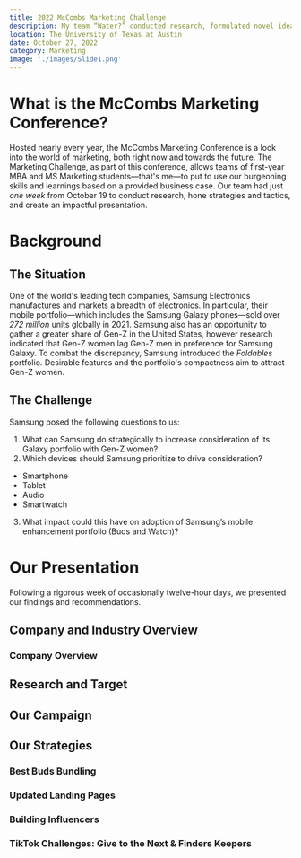 ```yaml
---
title: 2022 McCombs Marketing Challenge
description: My team “Water?” conducted research, formulated novel ideas and marketing campaigns, and presented our solutions at the 2022 McCombs Marketing Challenge, earning a spot in the top four as finalists.
location: The University of Texas at Austin
date: October 27, 2022
category: Marketing
image: './images/Slide1.png'
---
```





# What is the McCombs Marketing Conference?

Hosted nearly every year, the McCombs Marketing Conference is a look into the world of marketing, both right now and towards the future. The Marketing Challenge, as part of this conference, allows teams of first-year MBA and MS Marketing students—that's me—to put to use our burgeoning skills and learnings based on a provided business case. Our team had just *one week* from October 19 to conduct research, hone strategies and tactics, and create an impactful presentation.

# Background

## The Situation

One of the world's leading tech companies, Samsung Electronics manufactures and markets a breadth of electronics. In particular, their mobile portfolio—which includes the Samsung Galaxy phones—sold over *272 million* units globally in 2021. Samsung also has an opportunity to gather a greater share of Gen-Z in the United States, however research indicated that Gen-Z women lag Gen-Z men in preference for Samsung Galaxy. To combat the discrepancy, Samsung introduced the *Foldables* portfolio. Desirable features and the portfolio's compactness aim to attract Gen-Z women.

## The Challenge

Samsung posed the following questions to us:

1. What can Samsung do strategically to increase consideration of its Galaxy portfolio with Gen-Z women?
2. Which devices should Samsung prioritize to drive consideration?
 - Smartphone
 - Tablet
 - Audio
 - Smartwatch
3. What impact could this have on adoption of Samsung’s mobile enhancement portfolio (Buds and Watch)?

# Our Presentation

Following a rigorous week of occasionally twelve-hour days, we presented our findings and recommendations.

## Company and Industry Overview

### Company Overview

<ThumbHashPicture
    src='./images/Slide4.png'
    alt='Slide 4, detailing a company overview for Samsung Electronics.'
/>

<ThumbHashPicture
    src='./images/Slide5.png'
    alt='Slide 5, detailing a competitive landscape. Logos of competitors are shown, as well as graphs showing financial performance compared with those competitors.'
/>

<ThumbHashPicture
    src='./images/Slide6.png'
    alt='Slide 6, showing a SWOT analysis of Samsung.'
/>

## Research and Target
<ThumbHashPicture
    src='./images/Slide8.png'
    alt='Slide 8, showing a collage of Gen-Z as the background with a summary quote on top.'
/>

<ThumbHashPicture
    src='./images/Slide12.png'
    alt='Slide 12, detailing a consumer journey map for purchasing a cell phone.'
/>

<ThumbHashPicture
    src='./images/Slide13.png'
    alt='Slide 13, detailing a possible persona, giving her bio, frustrations, favorite brands, and motivations.'
/>

## Our Campaign
<ThumbHashPicture
    src='./images/Slide15.png'
    alt='Slide 15, summarizing our campgain mission: flip the script.'
/>

## Our Strategies

### Best Buds Bundling
<ThumbHashPicture
    src='./images/Slide16.png'
    alt='Slide 16, showing an overview of our Best Buds Bundling strategy.'
/>


### Updated Landing Pages
<ThumbHashPicture
    src='./images/Slide17.png'
    alt="Slide 17, detailing how Samsung's landing page could modified."
/>


### Building Influencers
<ThumbHashPicture
    src='./images/Slide19.png'
    alt='Slide 19, giving an overview of how Samsung could build its influencer portfolio.'
/>

### TikTok Challenges: Give to the Next & Finders Keepers
<ThumbHashPicture
    src='./images/Slide20.png'
    alt="Slide 20, detailing how TikTok challenges could help improve Samsung's image."
/>
